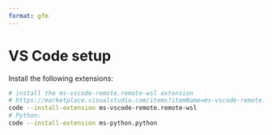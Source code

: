 ```yaml
---
format: gfm
---
```


# VS Code setup

Install the following extensions:

```bash
# install the ms-vscode-remote.remote-wsl extension 
# https://marketplace.visualstudio.com/items?itemName=ms-vscode-remote.remote-wsl
code --install-extension ms-vscode-remote.remote-wsl
# Python:
code --install-extension ms-python.python
```